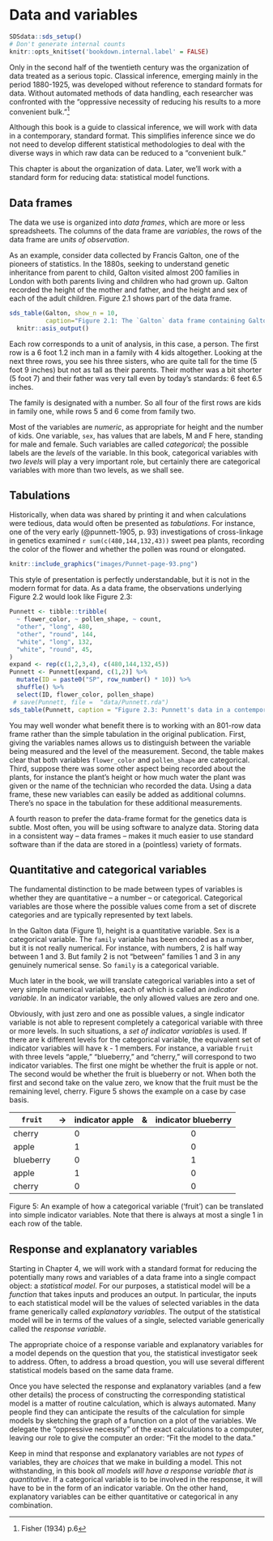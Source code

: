 # Data and variables

```r
SDSdata::sds_setup()
# Don't generate internal counts
knitr::opts_knit$set('bookdown.internal.label' = FALSE)
```

Only in the second half of the twentieth century was the organization of data treated as a serious topic.  Classical inference, emerging mainly in the period 1880-1925, was developed without reference to standard formats for data. Without automated methods of data handling, each researcher was confronted with the "oppressive necessity of reducing his results to a more convenient bulk."^[Fisher (1934) p.6]

Although this book is a guide to classical inference, we will work with data in a contemporary, standard format. This simplifies inference since we do not need to develop different statistical methodologies to deal with the diverse ways in which raw data can be reduced to a "convenient bulk." 

This chapter is about the organization of data. Later, we'll work with a standard form for reducing data: statistical model functions.

## Data frames

The data we use is organized into *data frames*, which are more or less spreadsheets. The columns of the data frame are *variables*, the rows of the data frame are *units of observation*.

As an example, consider data collected by Francis Galton, one of the pioneers of statistics. In the 1880s, seeking to understand genetic inheritance from parent to child, Galton visited almost 200 families in London with both parents living and children who had grown up. Galton recorded the height of the mother and father, and the height and sex of each of the adult children. Figure 2.1 shows part of the data frame.

```r
sds_table(Galton, show_n = 10,
          caption="Figure 2.1: The `Galton` data frame containing Galton's measurements of 898 adult children.") %>%
  knitr::asis_output()
```

Each row corresponds to a unit of analysis, in this case, a person. The first row is a 6 foot 1.2 inch man in a family with 4 kids altogether. Looking at the next three rows, you see his three sisters, who are quite tall for the time (5 foot 9 inches) but not as tall as their parents. Their mother was a bit shorter (5 foot 7) and their father was very tall even by today's standards: 6 feet 6.5 inches.

The family is designated with a number. So all four of the first rows are kids in family one, while rows 5 and 6 come from family two.

Most of the variables are *numeric*, as appropriate for height and the number of kids. One variable, `sex`, has values that are labels, M and F here, standing for male and female. Such variables are called *categorical*; the possible labels are the *levels* of the variable. In this book, categorical variables with *two levels* will play a very important role, but certainly there are categorical variables with more than two levels, as we shall see.



## Tabulations

Historically, when data was shared by printing it and when calculations were tedious, data would often be presented as *tabulations*. For instance, one of the very early (@punnett-1905, p. 93) investigations of cross-linkage in genetics examined `r sum(c(480,144,132,43))` sweet pea plants, recording the color of the flower and whether the pollen was round or elongated. 

```r
knitr::include_graphics("images/Punnet-page-93.png")
```

This style of presentation is perfectly understandable, but it is not in the modern format for data. As a data frame, the observations underlying  Figure  2.2 would look like Figure 2.3:

```r
Punnett <- tibble::tribble(
  ~ flower_color, ~ pollen_shape, ~ count,
  "other", "long", 480,
  "other", "round", 144,
  "white", "long", 132,
  "white", "round", 45,
)
expand <- rep(c(1,2,3,4), c(480,144,132,45))
Punnett <- Punnett[expand, c(1,2)] %>% 
  mutate(ID = paste0("SP", row_number() * 10)) %>%
  shuffle() %>%
  select(ID, flower_color, pollen_shape)
 # save(Punnett, file =  "data/Punnett.rda")
sds_table(Punnett, caption = "Figure 2.3: Punnett's data in a contemporary format")
```



You may well wonder what benefit there is to working with an 801-row data frame rather than the simple tabulation in the original publication. First, giving the variables names allows us to distinguish between the variable being measured and the level of the measurement. Second, the table makes clear that both variables `flower_color` and `pollen_shape` are categorical. Third, suppose there was some other aspect being recorded about the plants, for instance the plant's height or how much water the plant was given or the name of the technician who recorded the data. Using a data frame, these new variables can easily be added as additional columns. There's no space in the tabulation for these additional measurements.

A fourth reason to prefer the data-frame format for the genetics data is subtle. Most often, you will be using software to analyze data. Storing data in a consistent way -- data frames -- makes it much easier to use standard software than if the data are stored in a (pointless) variety of formats. 

## Quantitative and categorical variables

The fundamental distinction to be made between types of  variables is whether they are quantitative -- a number -- or categorical. Categorical variables are those where  the possible values come from a set of discrete categories and are typically represented by text labels.

In the Galton data (Figure  1), height is a quantitative variable. Sex is a categorical variable.  The `family` variable has been encoded as a number, but it is not really numerical. For instance, with numbers, 2 is half way between 1 and 3. But family 2 is not "between" families 1 and 3 in any genuinely numerical sense. So `family` is a categorical variable.

Much later in the book, we will translate categorical variables into a set of very simple numerical variables, each of which is called an *indicator variable*. In an indicator variable, the only allowed values are zero and one. 

Obviously, with just zero and one as possible values, a single indicator variable is not able to represent completely a categorical variable with three or more levels. In such situations, a *set of indicator variables* is used. If there  are k different levels for the  categorical variable, the equivalent  set of indicator variables will have  k - 1 members. For instance, a variable `fruit` with three levels "apple," "blueberry," and "cherry," will correspond to two indicator variables. The first one might be whether the fruit is apple or not. The second would be  whether the fruit is blueberry or not. When both the first and second take on the value zero, we know that the fruit must be the remaining level, cherry. Figure 5 shows the example on a case by case basis.

`fruit` | $\rightarrow$ | indicator apple | & | indicator  blueberry
--------|:--------:|--------|------|:--------:
cherry  |    | 0  | | 0
apple   |    | 1  | | 0
blueberry  | | 0  | | 1
apple   |    | 1  | | 0
cherry  |    | 0  | | 0

Figure 5: An example of how  a categorical  variable ('fruit') can be translated into simple indicator  variables. Note that there is always at  most a single 1 in each row of the table. 

## Response and explanatory variables

Starting in Chapter 4, we will work with a standard format for reducing the potentially many rows and variables  of a data frame into a single compact object: a *statistical model*. For our purposes, a statistical model will be a *function* that takes inputs  and produces an output. In particular, the inputs to each statistical model will be the values of selected variables in the data frame generically called *explanatory variables*. The output of the statistical model will  be in  terms of the values  of a single, selected variable generically called the *response variable*.

The appropriate choice of a response variable and explanatory variables for a model depends on the question that you, the statistical investigator seek to  address. Often, to address a broad question, you will use several different statistical models based on the same data frame.

Once you have selected the response and explanatory variables (and a few other details) the process of constructing the corresponding statistical model is a matter of routine calculation, which is always automated. Many people find they can anticipate the results of the calculation for simple models by sketching the graph of a function on a plot of the variables. We delegate the "oppressive necessity" of the exact calculations to a computer, leaving our role to give the computer an order: "Fit the model to the data."

Keep in mind that response and explanatory variables are not *types* of variables, they are *choices* that we make in building a model. This  not withstanding, in this book *all models will have a response variable that is quantitative*. If a categorical variable is to be involved in the response, it will have to be in the form of an indicator variable. On the other hand, explanatory variables can be either  quantitative  or categorical in any combination.





